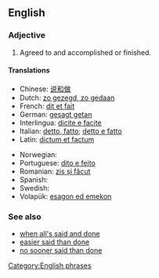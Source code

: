 ==English==

===Adjective===
{{head|en|adjective|head=[[said]] and [[done]]}}

# {{context|idiomatic|lang=en}} Agreed to and accomplished or finished.
{{rfex}}

====Translations====
{{trans-top|agreed to and accomplished or finished}}
* Chinese: [[说和做]]
* Dutch: [[zo gezegd, zo gedaan]]
* French: [[dit et fait]]
* German: [[gesagt getan]]
* Interlingua: [[dicite e facite]]
* Italian: [[detto, fatto]]; [[detto e fatto]]
* Latin: [[dictum et factum]]
{{trans-mid}}
* Norwegian: {{t-|no|sagt og gjort}}
* Portuguese: [[dito e feito]]
* Romanian: [[zis și făcut]]
* Spanish: {{t-|es|dicho y hecho}}
* Swedish: {{t-|sv|sagt och gjort}}
* Volapük: [[esagon ed emekon]]
{{trans-bottom}}

===See also===
* [[when all's said and done]]
* [[easier said than done]]
* [[no sooner said than done]]

[[Category:English phrases]]